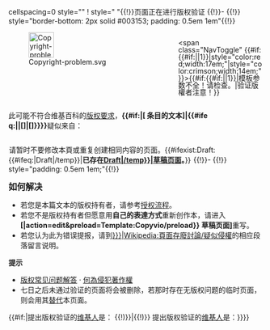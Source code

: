 {{SAFESUBST:<noinclude />ifsubst|1={{error|{{tl|Copyvio}}不應替換引用。}}|2=<!-- 禁止搜索引擎索引 -->__NOINDEX__<includeonly>[[Category:怀疑侵犯版权页面]]{{main other|[[Category:拒绝当选首页新条目推荐栏目的条目]]}}<!-- 请在修改该分类前先提报bugzilla处理，因为该分类在条目评分扩展中有设置 --><div class="abusefilter-marking-copyvio"></div><!-- or use this div outside includeonly? --></includeonly>
{{(!}} cellspacing=0 style="{{Copyvio/copyvio-box}}"
! style="{{Copyvio/copyvio-title}} {{Copyvio/copyvio-titlebox}}"{{!}}页面正在进行版权验证
{{!}}-
{{!}} style="border-bottom: 2px solid #003153; padding: 0.5em 1em"{{!}}
<!--

---------提示开始
-->
<div class="NavFrame collapsed" style="float: right; position: relative; background-color: transparent; border: none; z-index: 1; z-index:2;"><div class="NavHead" style="width: 12em; background-color: transparent; font-weight: normal;line-height: 1em; padding: 0;"><span class="NavToggle" {{#if:{{#if:{{{url|}}}||1}}|style="color:red;width:17em;"|style="color:crimson;width:14em;"}}>{{#if:{{#if:{{{url|}}}||1}}|模板参数不全！请检查。|验证版權者注意！}}</span></div>
<div class="NavContent" style="position: absolute; display: none; right: 0; border: 1px gray solid; background-color: lightyellow; padding: 0.3em; width: 500px;">
{{#if:{{#if:{{{url|}}}||1}}
|<span style="color: red;">请注意：在标记本{{NS}}侵权时，没有加入{{#if:{{{url|}}}||'''来源'''}}参数！</span>这不便于管理。请改用下列方式补上：<br />
'''{{Copyvio{{!}}url=来源url}}'''<br />
亦可以用'''{{subst:Copyvio/auto{{!}}url=来源url}}'''自动生成有月份和签名的上一行调用。<br />
对多于一个的侵权来源，可以采用这种形式：
<pre>{{Copyvio
|url=
*http://url1
*http://url2
*http://url3
}}</pre>}}
請負責驗證本{{NS}}版權的維基人在標識侵權後，於<span class=plainlinksneverexpand>[{{fullurl:Wikipedia:頁面存廢討論/疑似侵權|action=edit&section=new&editintro=Template:NoSubjectEditIntro}} Wikipedia:頁面存廢討論/疑似侵權]</span>內容的部分加上：<br />
{{tls|CopyvioVFDRecord|1{{=}}{{FULLPAGENAME}}}}<br>
並在<span class=plainlinksneverexpand>[{{fullurl:{{FULLPAGENAME}}|action=history}} 本{{NS}}創建者]</span>的對話頁中加入：<br />
{{tls|CopyvioNotice|1{{=}}{{FULLPAGENAME}}}}</div></div><!--
---------提示结束

-->[[File:Copyright-problem.svg|right|50px|link=]]
<div style="width: 80%; overflow: hidden; word-break: break-all;">

此{{NS}}可能不符合维基百科的[[WP:C|版权要求]]，'''<span class="plainlinks">{{#if:{{{OldRevision|}}}|[{{fullurl:{{FULLPAGENAME}}|oldid={{{OldRevision}}}}} 条目的文本]|{{#ifeq:{{NAMESPACE}}||[{{fullurl:{{FULLPAGENAME}}|action=history 原文本}}]|[{{fullurl:{{FULLPAGENAME}}|direction=prev&oldid={{REVISIONID}} 原文本}}]}}}}</span>'''疑似来自：<br>
{{safesubst:<includeonly><no</includeonly><includeonly>wiki></includeonly>{{{url}}}<includeonly></no</includeonly><includeonly>wiki></includeonly>}}
</div>
<span style="padding: 1px; ">请暂时不要修改本頁或重复创建相同内容的页面。{{#ifexist:Draft:{{PAGENAME}}{{#ifeq:{{NAMESPACE}}|Draft|/temp}}|'''已存在[[Draft:{{PAGENAME}}{{#ifeq:{{NAMESPACE}}|Draft|/temp}}|草稿页面]]。'''}}</span>
{{!}}-
{{!}} style="padding: 0.5em 1em;"{{!}}

<big>'''如何解决'''</big>
* 若您是本篇文本的版权持有者，请参考[[Wikipedia:捐赠版权材料/捐赠流程|授权流程]]。
* 若您不是版权持有者但愿意用'''自己的表達方式'''重新创作本{{NS}}，请进入'''[{{fullurl:Draft:{{PAGENAME}}{{#ifeq:{{NAMESPACE}}|Draft|/temp}}|action=edit&preload=Template:Copyvio/preload}} 草稿页面]'''重写。
* 若您认为此为错误提报，请到[[Wikipedia:頁面存廢討論/疑似侵權#{{{date|}}}|Wikipedia:頁面存廢討論/疑似侵權]]的相应段落留言说明。

'''提示'''
* [[Wikipedia:版权常见问题解答|版权常见问题解答]] · [[維基百科:侵犯著作權|何為侵犯著作權]]
* 七日之后未通过验证的页面将会被删除，若那时存在无版权问题的临时页面，则会用其[[WP:移动|替代]]本页面。

{{#if:{{{sign|<noinclude>~~</noinclude><noinclude>~~</noinclude>}}}|提出版权验证的[[Wikipedia:维基百科人|维基人]]是：{{{sign|<noinclude>~~</noinclude><noinclude>~~</noinclude>}}}
{{!)}}|{{!)}}
提出版权验证的[[Wikipedia:维基百科人|维基人]]是：}}}}<noinclude>
{{模板文档}}</noinclude>